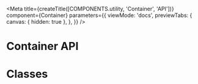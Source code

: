 
<Meta
  title={createTitle([COMPONENTS.utility, 'Container', 'API'])}
  component={Container}
  parameters={{
    viewMode: 'docs',
    previewTabs: {
      canvas: { hidden: true },
    },
  }}
/>

# Container API

<ArgsTable of={Container} />

# Classes

<ArgsTable of={ClassesDummy} />
